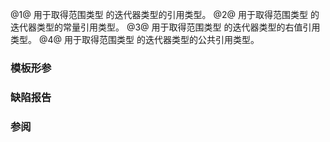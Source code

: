 {{cpp/ranges/title|range_reference_t|range_const_reference_t|range_rvalue_reference_t|range_common_reference_t}}
{{cpp/ranges/navbar}}
{{dcl begin}}
{{dcl header|ranges}}
{{dcl|num=1|since=c++20|1=
template&lt; ranges::range R &gt;
using range_reference_t = std::iter_reference_t&lt;ranges::iterator_t&lt;R&gt;&gt;;
}}
{{dcl|num=2|since=c++23|1=
template&lt; ranges::range R &gt;
using range_const_reference_t =
    std::iter_const_reference_t&lt;ranges::iterator_t&lt;R&gt;&gt;;
}}
{{dcl|num=3|since=c++20|1=
template&lt; ranges::range R &gt;
using range_rvalue_reference_t =
    std::iter_rvalue_reference_t&lt;ranges::iterator_t&lt;R&gt;&gt;;
}}
{{dcl|num=4|since=c++20|1=
template&lt; ranges::range R &gt;
using range_common_reference_t =
    std::iter_common_reference_t&lt;ranges::iterator_t&lt;R&gt;&gt;;
}}
{{dcl end}}

@1@ 用于取得范围类型 {{tt|R}} 的迭代器类型的引用类型。
@2@ 用于取得范围类型 {{tt|R}} 的迭代器类型的常量引用类型。
@3@ 用于取得范围类型 {{tt|R}} 的迭代器类型的右值引用类型。
@4@ 用于取得范围类型 {{tt|R}} 的迭代器类型的公共引用类型。

===模板形参===
{{par begin}}
{{par|R|{{lconcept|range}} 类型或 {{lconcept|sized_range}} 类型}}
{{par end}}

===缺陷报告===
{{dr list begin}}
{{dr list item|wg=lwg|dr=3860|std=C++20|before=缺少 {{tt|range_common_reference_t}}|after=已添加}}
{{dr list end}}

===参阅===
{{dsc begin}}
{{dsc inc|cpp/iterator/dsc iter_t}}
{{dsc inc|cpp/ranges/dsc iterator_t}}
{{dsc inc|cpp/ranges/dsc range_size_t}}
{{dsc end}}

{{langlinks|en|es|ja}}